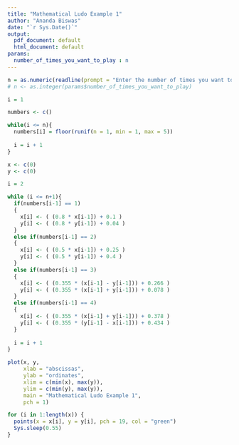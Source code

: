 ```yaml
---
title: "Mathematical Ludo Example 1"
author: "Ananda Biswas"
date: "`r Sys.Date()`"
output:
  pdf_document: default
  html_document: default
params:
  number_of_times_you_want_to_play : n
---
```


```r
n = as.numeric(readline(prompt = "Enter the number of times you want to play = "))
# n <- as.integer(params$number_of_times_you_want_to_play)
```


```r
i = 1

numbers <- c()

while(i <= n){
  numbers[i] = floor(runif(n = 1, min = 1, max = 5))
  
  i = i + 1
}
```

```r
x <- c(0)
y <- c(0)

i = 2

while (i <= n+1){
  if(numbers[i-1] == 1)
  {
    x[i] <- ( (0.8 * x[i-1]) + 0.1 )
    y[i] <- ( (0.8 * y[i-1]) + 0.04 )
  }
  else if(numbers[i-1] == 2)
  {
    x[i] <- ( (0.5 * x[i-1]) + 0.25 )
    y[i] <- ( (0.5 * y[i-1]) + 0.4 )
  }
  else if(numbers[i-1] == 3)
  {
    x[i] <- ( (0.355 * (x[i-1] - y[i-1])) + 0.266 )
    y[i] <- ( (0.355 * (x[i-1] + y[i-1])) + 0.078 )
  }
  else if(numbers[i-1] == 4)
  {
    x[i] <- ( (0.355 * (x[i-1] + y[i-1])) + 0.378 )
    y[i] <- ( (0.355 * (y[i-1] - x[i-1])) + 0.434 )
  }
  
  i = i + 1
}
```


```r
plot(x, y,
     xlab = "abscissas",
     ylab = "ordinates",
     xlim = c(min(x), max(y)),
     ylim = c(min(y), max(y)),
     main = "Mathematical Ludo Example 1",
     pch = 1)
```

```r
for (i in 1:length(x)) {
  points(x = x[i], y = y[i], pch = 19, col = "green")
  Sys.sleep(0.55)
}
```

